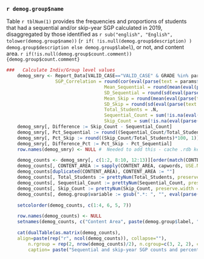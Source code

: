 
### `r demog.group$name`

Table `r tblNum(1)` provides the frequencies and proportions of students that had a sequential and/or skip-year SGP calculated in 2019, disaggregated by those identified as `r sub("english", "English", tolower(demog.group$name))` (`r if( !is.null(demog.group$description) ) demog.group$description else demog.group$label`), or not, and content area.  `r if(!is.null(demog.group$count.comment)) {demog.group$count.comment} `


```r
###   Calculate Indiv/Group level values
	demog_smry <- Report_Data[VALID_CASE=="VALID_CASE" & GRADE %in% params$skip.grades & !is.na(eval(parse(text = demog.group$variable))), list(
                  SGP_Correlation = round(cor(eval(parse(text = params$seq.sgp)), eval(parse(text = params$skip.sgp)), use="pairwise.complete"), 2),
									Mean_Sequential = round(mean(eval(parse(text = params$seq.sgp)), na.rm = TRUE), 1),
									SD_Sequential = round(sd(eval(parse(text = params$seq.sgp)), na.rm = TRUE), 1),
									Mean_Skip = round(mean(eval(parse(text = params$skip.sgp)), na.rm = TRUE), 1),
									SD_Skip = round(sd(eval(parse(text = params$skip.sgp)), na.rm = TRUE), 1),
									Total_Students = .N,
									Sequential_Count = sum(!is.na(eval(parse(text = params$seq.sgp)))),
									Skip_Count = sum(!is.na(eval(parse(text = params$skip.sgp))))), keyby = c("CONTENT_AREA", demog.group$variable)]
	demog_smry[, Difference := Skip_Count - Sequential_Count]
	demog_smry[, Pct_Sequential := round((Sequential_Count/Total_Students)*100, 1)]
	demog_smry[, Pct_Skip := round((Skip_Count/Total_Students)*100, 1)]
	demog_smry[, Difference_Pct := Pct_Skip - Pct_Sequential]
	row.names(demog_smry) <- NULL #  Needed to add this - cache .rdb kept getting corrupt and couldn't rerun...
```

```r
	demog_counts <- demog_smry[, c(1:2, 8:10, 12:13)][order(match(CONTENT_AREA, params$subject_order))] # Percentages receiving SGPs
	demog_counts[, CONTENT_AREA := sapply(CONTENT_AREA, capwords, USE.NAMES=FALSE)]
	demog_counts[duplicated(CONTENT_AREA), CONTENT_AREA := ""]
	demog_counts[, Total_Students := prettyNum(Total_Students, preserve.width = "individual", big.mark=",")]
	demog_counts[, Sequential_Count := prettyNum(Sequential_Count, preserve.width = "individual", big.mark=",")]
	demog_counts[, Skip_Count := prettyNum(Skip_Count, preserve.width = "individual", big.mark=",")]
	demog_counts[, demog.group$variable := gsub(".*: ", "", eval(parse(text = demog.group$variable)))]

	setcolorder(demog_counts, c(1:4, 6, 5, 7))

	row.names(demog_counts) <- NULL
	setnames(demog_counts, c("Content Area", paste(demog.group$label, "Status"), "Total Students", "Count", "Percent", "Count", "Percent"))

	cat(dualTable(as.matrix(demog_counts),
  	align=paste(rep("r", ncol(demog_counts)), collapse=""),
		n.rgroup = rep(2, nrow(demog_counts)/2), n.cgroup=c(3, 2, 2), cgroup=c("", "Sequential", "Skip Year"),
		caption= paste("Sequential and skip-year SGP counts and percentages by content area and",  demog.group$label, "status"))) # , files = tbl.file
```
